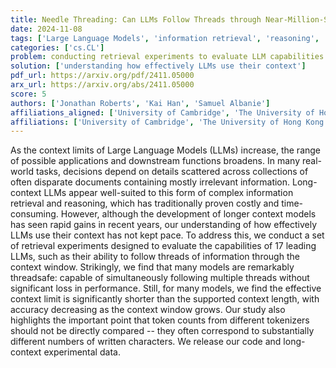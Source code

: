 ```yaml
---
title: Needle Threading: Can LLMs Follow Threads through Near-Million-Scale Haystacks?
date: 2024-11-08
tags: ['Large Language Models', 'information retrieval', 'reasoning', 'context limits', 'threads of information', 'token counts', 'tokenizers', 'retrieval experiments', 'performance evaluation']
categories: ['cs.CL']
problem: conducting retrieval experiments to evaluate LLM capabilities
solution: ['understanding how effectively LLMs use their context']
pdf_url: https://arxiv.org/pdf/2411.05000
arx_url: https://arxiv.org/abs/2411.05000
score: 5
authors: ['Jonathan Roberts', 'Kai Han', 'Samuel Albanie']
affiliations_aligned: ['University of Cambridge', 'The University of Hong Kong', 'University of Cambridge']
affiliations: ['University of Cambridge', 'The University of Hong Kong']
---
```



As the context limits of Large Language Models (LLMs) increase, the range of possible applications and downstream functions broadens. In many real-world tasks, decisions depend on details scattered across collections of often disparate documents containing mostly irrelevant information. Long-context LLMs appear well-suited to this form of complex information retrieval and reasoning, which has traditionally proven costly and time-consuming. However, although the development of longer context models has seen rapid gains in recent years, our understanding of how effectively LLMs use their context has not kept pace. To address this, we conduct a set of retrieval experiments designed to evaluate the capabilities of 17 leading LLMs, such as their ability to follow threads of information through the context window. Strikingly, we find that many models are remarkably threadsafe: capable of simultaneously following multiple threads without significant loss in performance. Still, for many models, we find the effective context limit is significantly shorter than the supported context length, with accuracy decreasing as the context window grows. Our study also highlights the important point that token counts from different tokenizers should not be directly compared -- they often correspond to substantially different numbers of written characters. We release our code and long-context experimental data.